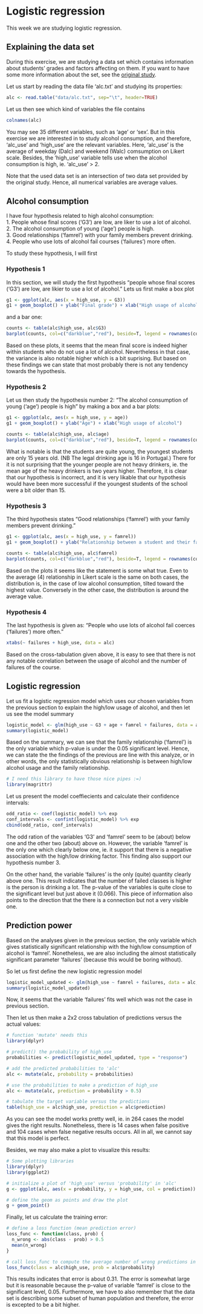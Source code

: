 # Logistic regression

This week we are studying logistic regression.

## Explaining the data set

During this exercise, we are studying a data set which contains information about students' grades and factors affecting on them. If you want to have some more information about the set, see the [original study](https://archive.ics.uci.edu/ml/datasets/Student+Performance).

Let us start by reading the data file 'alc.txt' and studying its properties:
```r
alc <- read.table("data/alc.txt", sep="\t", header=TRUE)

```

Let us then see which kind of variables the file contains
```r
colnames(alc)
```

You may see 35 different variables, such as 'age' or 'sex'. But in this exercise we are interested in to study alcohol consumption, and therefore, 'alc_use' and 'high_use' are the relevant variables. Here, 'alc_use' is the average of weekday (Dalc) and weekend (Walc) comsumption on Likert scale. Besides, the 'high_use' variable tells use when the alcohol consumption is high, ie. 'alc_use' > 2.

Note that the used data set is an intersection of two data set provided by the original study. Hence, all numerical variables are average values.

## Alcohol consumption

I have four hypothesis related to high alcohol consumption:   
1. People whose final scores ('G3') are low, are liker to use a lot of alcohol.   
2. The alcohol consumption of young ('age') people is high.   
3. Good relationships ('famrel') with your family members prevent drinking.   
4. People who use lots of alcohol fail courses ('failures') more often.   

To study these hypothesis, I will first 

### Hypothesis 1

In this section, we will study the first hypothesis "people whose final scores ('G3') are low, are likier to use a lot of alcohol." Lets us first make a box plot

```r
g1 <- ggplot(alc, aes(x = high_use, y = G3))
g1 + geom_boxplot() + ylab("Final grade") + xlab("High usage of alcohol")
```

and a bar one:

```r
counts <- table(alc$high_use, alc$G3)
barplot(counts, col=c("darkblue","red"), beside=T, legend = rownames(counts), xlab = "Final grade")
```

Based on these plots, it seems that the mean final score is indeed higher within students who do not use a lot of alcohol. Nevertheless in that case, the variance is also notable higher which is a bit suprising. But based on these findings we can state that most probably there is not any tendency towards the hypothesis.

### Hypothesis 2

Let us then study the hypothesis number 2: "The alcohol consumption of young ('age') people is high" by making a box and a bar plots: 

```r
g1 <- ggplot(alc, aes(x = high_use, y = age))
g1 + geom_boxplot() + ylab("Age") + xlab("High usage of alcohol")
```

```r
counts <- table(alc$high_use, alc$age)
barplot(counts, col=c("darkblue","red"), beside=T, legend = rownames(counts), xlab = "Age")
```

What is notable is that the students are quite young, the youngest students are only 15 years old. (NB The legal drinking age is 16 in Portugal.) There for it is not surprising that the younger people are not heavy drinkers, ie. the mean age of the heavy drinkers is two years higher. Therefore, it is clear that our hypothesis is incorrect, and it is very likable that our hypothesis would have been more successful if the youngest students of the school were a bit older than 15.

### Hypothesis 3

The third hypothesis states "Good relationships ('famrel') with your family members prevent drinking."

```r
g1 <- ggplot(alc, aes(x = high_use, y = famrel))
g1 + geom_boxplot() + ylab("Relationship between a student and their family") + xlab("High usage of alcohol")
```

```r
counts <- table(alc$high_use, alc$famrel)
barplot(counts, col=c("darkblue","red"), beside=T, legend = rownames(counts), xlab = "Relationship between a student and their family")
```

Based on the plots it seems like the statement is some what true. Even to the average (4) relationship in Likert scale is the same on both cases, the distribution is, in the case of low alcohol consumption, tilted toward the highest value. Conversely in the other case, the distribution is around the average value.

### Hypothesis 4

The last hypothesis is given as: "People who use lots of alcohol fail coerces ('failures') more often."

```r
xtabs(~ failures + high_use, data = alc)
```

Based on the cross-tabulation given above, it is easy to see that there is not any notable correlation between the usage of alcohol and the number of failures of the course.


## Logistic regression

Let us fit a logistic regression model which uses our chosen variables from the previous section to explain the high/low usage of alcohol, and then let us see the model summary

```r
logistic_model <- glm(high_use ~ G3 + age + famrel + failures, data = alc, family = "binomial")
summary(logistic_model)
```

Based on the summary, we can see that the family relationship ('famrel') is the only variable which p-value is under the 0.05 significant level. Hence, we can state the the findings of the previous are line with this analyze, or in other words, the only statistically obvious relationship is between high/low alcohol usage and the family relationship.

```r
# I need this library to have those nice pipes :=)
library(magrittr)
```

Let us present the model coeffiecients and calculate their confidence intervals:

```r
odd_ratio <- coef(logistic_model) %>% exp
conf_intervals <- confint(logistic_model) %>% exp
cbind(odd_ratio, conf_intervals)
```

The odd ration of the variables 'G3' and 'famrel' seem to be (about) below one and the other two (about) above on. However, the variable 'famrel' is the only one which clearly below one, ie. it support that there is a negative association with the high/low drinking factor. This finding also support our hypothesis number 3. 

On the other hand, the variable 'failures' is the only (quite) quantity clearly above one. This result indicates that the number of failed classes is higher is the person is drinking a lot. The p-value of the variables is quite close to the significant level but just above it (0.066). This piece of information also points to the direction that the there is a connection but not a very visible one. 

## Prediction power

Based on the analyses given in the previous section, the only variable which gives statistically significant relationship with the high/low consumption of alcohol is 'famrel'. Nonetheless, we are also including the almost statistically significant parameter 'failures' (because this would be boring without).

So let us first define the new logistic regression model 

```r
logistic_model_updated <- glm(high_use ~ famrel + failures, data = alc, family = "binomial")
summary(logistic_model_updated)
```

Now, it seems that the variable 'failures' fits well which was not the case in previous section.

Then let us then make a 2x2 cross tabulation of predictions versus the actual values:

```r
# function 'mutate' needs this
library(dplyr)
```


```r
# predict() the probability of high_use
probabilities <- predict(logistic_model_updated, type = "response")

# add the predicted probabilities to 'alc'
alc <- mutate(alc, probability = probabilities)

# use the probabilities to make a prediction of high_use
alc <- mutate(alc, prediction = probability > 0.5)

# tabulate the target variable versus the predictions
table(high_use = alc$high_use, prediction = alc$prediction)
```

As you can see the model works pretty well, ie. in 264 cases the model gives the right results. Nonetheless, there is 14 cases when false positive and 104 cases when false negative results occurs. All in all, we cannot say that this model is perfect.

Besides, we may also make a plot to visualize this results:

```r
# Some plotting libraries
library(dplyr)
library(ggplot2)
```

```r
# initialize a plot of 'high_use' versus 'probability' in 'alc'
g <- ggplot(alc, aes(x = probability, y = high_use, col = prediction))

# define the geom as points and draw the plot
g + geom_point()
```

Finally, let us calculate the training error:

```r
# define a loss function (mean prediction error)
loss_func <- function(class, prob) {
  n_wrong <- abs(class - prob) > 0.5
  mean(n_wrong)
}

# call loss_func to compute the average number of wrong predictions in the (training) data
loss_func(class = alc$high_use, prob = alc$probability)
```

This results indicates that error is about 0.31. The error is somewhat large but it is reasonable because the p-value of variable 'famrel' is close to the significant level, 0.05. Furthermore, we have to also remember that the data set is describing some subset of human population and therefore, the error is excepted to be a bit higher.